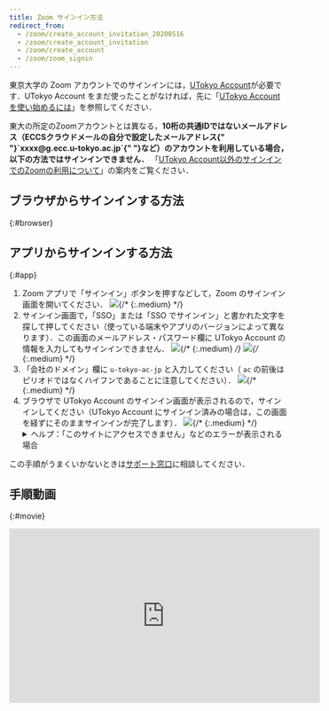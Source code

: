 ```yaml
---
title: Zoom サインイン方法
redirect_from:
  - /zoom/create_account_invitation_20200516
  - /zoom/create_account_invitation
  - /zoom/create_account
  - /zoom/zoom_signin
---
```



東京大学の Zoom アカウントでのサインインには，[UTokyo Account](/utokyo_account/)が必要です．UTokyo Account をまだ使ったことがなければ，先に「[UTokyo Account を使い始めるには](/utokyo_account/#procedures)」を参照してください．

<div class="box">
	東大の所定のZoomアカウントとは異なる，<strong class="alert">10桁の共通IDではないメールアドレス（ECCSクラウドメールの自分で設定したメールアドレス{" "}`xxxx@g.ecc.u-tokyo.ac.jp`{" "}など）のアカウントを利用している場合，以下の方法ではサインインできません．</strong>
	「<a href="/notice/zoom-address-new">UTokyo Account以外のサインインでのZoomの利用について</a>」の案内をご覧ください．
</div>

## ブラウザからサインインする方法

{:#browser}

<ZoomSigninBrowser />

## アプリからサインインする方法

{:#app}

1. Zoom アプリで「サインイン」ボタンを押すなどして，Zoom のサインイン画面を開いてください．
   ![](4.png){/* {:.medium} */}
1. サインイン画面で，「SSO」または「SSO でサインイン」と書かれた文字を探して押してください（使っている端末やアプリのバージョンによって異なります）．この画面のメールアドレス・パスワード欄に UTokyo Account の情報を入力してもサインインできません．
   ![](5.png){/* {:.medium} */}
   ![](6.png){/* {:.medium} */}
1. 「会社のドメイン」欄に `u-tokyo-ac-jp` と入力してください（ `ac` の前後はピリオドではなくハイフンであることに注意してください）．
   ![](7.png){/* {:.medium} */}
1. ブラウザで UTokyo Account のサインイン画面が表示されるので，サインインしてください（UTokyo Account にサインイン済みの場合は，この画面を経ずにそのままサインインが完了します）．
   ![](2.png){/* {:.medium} */}
   <details>
     <summary>ヘルプ：「このサイトにアクセスできません」などのエラーが表示される場合</summary>
     ブラウザで「このサイトにアクセスできません」「申し訳ございません。このページに到達できません」「サーバが見つかりません」「アクセスしようとしているサイトが見つけられません」などのエラーが表示される場合は，上の手順で「会社のドメイン」を正しく入力できていません．Zoom
     アプリの画面に戻り，「会社のドメイン」欄に<code>u-tokyo-ac-jp</code>と入力しているか，もう一度確認してください．特に，
     <code>ac</code>
     の前後はピリオドではなくハイフンであることに注意してください．
   </details>

この手順がうまくいかないときは<a href="/support/">サポート窓口</a>に相談してください．

## 手順動画

{:#movie}

<div style="text-align: center">
  <iframe
    width="560"
    height="315"
    src="https://www.youtube.com/embed/qjYlm13LTEE"
    title="YouTube video player"
    frameborder="0"
    allow="accelerometer; autoplay; clipboard-write; encrypted-media; gyroscope; picture-in-picture"
    allowfullscreen
  ></iframe>
</div>
